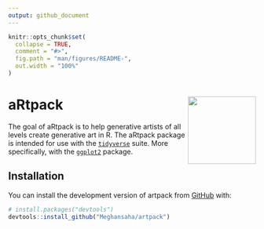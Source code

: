 ```yaml
---
output: github_document
---
```


<!-- README.md is generated from README.Rmd. Please edit that file -->

```r
knitr::opts_chunk$set(
  collapse = TRUE,
  comment = "#>",
  fig.path = "man/figures/README-",
  out.width = "100%"
)
```

# aRtpack <img src="man/figures/logo.png" align="right" height="138"/>

<!-- badges: start -->

<!-- badges: end -->

The goal of aRtpack is to help generative artists of all levels create generative art in R. The aRtpack package is intended for use with the [`tidyverse`](https://www.tidyverse.org/) suite. More specifically, with the [`ggplot2`](https://ggplot2.tidyverse.org/) package.

## Installation

You can install the development version of artpack from [GitHub](https://github.com/) with:

``` r
# install.packages("devtools")
devtools::install_github("Meghansaha/artpack")
```
